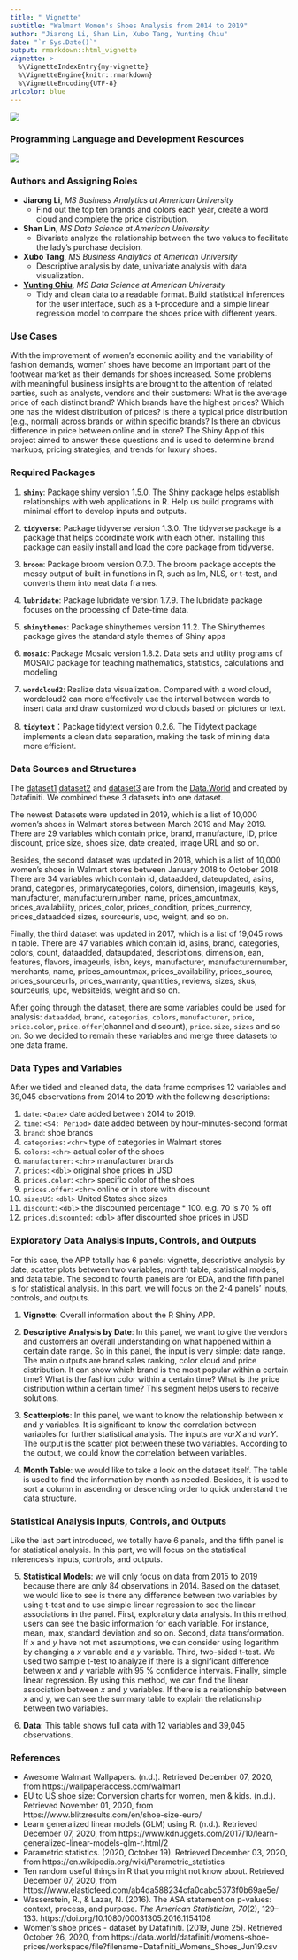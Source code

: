 ```yaml
---
title: " Vignette"
subtitle: "Walmart Women's Shoes Analysis from 2014 to 2019"
author: "Jiarong Li, Shan Lin, Xubo Tang, Yunting Chiu"
date: "`r Sys.Date()`"
output: rmarkdown::html_vignette
vignette: >
  %\VignetteIndexEntry{my-vignette}
  %\VignetteEngine{knitr::rmarkdown}
  %\VignetteEncoding{UTF-8}
urlcolor: blue
---
```

![](../pics/walmart.jpg)

### Programming Language and Development Resources
![](../pics/ricon.png)

### Authors and Assigning Roles
- **Jiarong Li**, *MS Business Analytics at American University*
  + Find out the top ten brands and colors each year, create a word cloud and complete the price distribution.
  
- **Shan Lin**, *MS Data Science at American University*
  + Bivariate analyze the relationship between the two values to facilitate the lady's purchase decision.
  
- **Xubo Tang**, *MS Business Analytics at American University*
  + Descriptive analysis by date, univariate analysis with data visualization.
  
- [**Yunting Chiu**](http://linkedin.com/in/yuntingchiu), *MS Data Science at American University*
  + Tidy and clean data to a readable format. Build statistical inferences for the user interface, such as a t-procedure and a simple linear regression model to compare the shoes price with different years.

### Use Cases
With the improvement of women’s economic ability and the variability of fashion demands, women’ shoes have become an important part of the footwear market as their demands for shoes increased. Some problems with meaningful business insights are brought to the attention of related parties, such as analysts, vendors and their customers: What is the average price of each distinct brand? Which brands have the highest prices? Which one has the widest distribution of prices? Is there a typical price distribution (e.g., normal) across brands or within specific brands? Is there an obvious difference in price between online and in store? The Shiny App of this project aimed to answer these questions and is used to determine brand markups, pricing strategies, and trends for luxury shoes.

### Required Packages
1. **`shiny`**: Package shiny version 1.5.0. The Shiny package helps establish relationships with web applications in R. Help us build programs with minimal effort to develop inputs and outputs.

2. **`tidyverse`**: Package tidyverse version 1.3.0. The tidyverse package is a package that helps coordinate work with each other. Installing this package can easily install and load the core package from tidyverse.

3. **`broom`**: Package broom version 0.7.0. The broom package accepts the messy output of built-in functions in R, such as lm, NLS, or t-test, and converts them into neat data frames.

4. **`lubridate`**: Package lubridate version 1.7.9. The lubridate package focuses on the processing of Date-time data.

5. **`shinythemes`**: Package shinythemes version 1.1.2. The Shinythemes package gives the standard style themes of Shiny apps

6. **`mosaic`**: Package Mosaic version 1.8.2. Data sets and utility programs of MOSAIC package for teaching mathematics, statistics, calculations and modeling

7. **`wordcloud2`**: Realize data visualization. Compared with a word cloud, wordcloud2 can more effectively use the interval between words to insert data and draw customized word clouds based on pictures or text.

8. **`tidytext`**：Package tidytext version 0.2.6. The Tidytext package implements a clean data separation, making the task of mining data more efficient.

### Data Sources and Structures
The [dataset1](https://data.world/datafiniti/womens-shoe-prices/workspace/file?filename=Datafiniti_Womens_Shoes_Jun19.csv) [dataset2](https://data.world/datafiniti/womens-shoe-prices/workspace/file?filename=7003_1.csv) and [dataset3](https://data.world/datafiniti/womens-shoe-prices/workspace/file?filename=Datafiniti_Womens_Shoes.csv) are from the [Data.World](https://data.world/) and created by Datafiniti. We combined these 3 datasets into one dataset.

The newest Datasets were updated in 2019, which is a list of 10,000 women's shoes in Walmart stores between March 2019 and May 2019. There are 29 variables which contain price, brand, manufacture, ID, price discount, price size, shoes size, date created, image URL and so on. 

Besides, the second dataset was updated in 2018, which is a list of 10,000 women's shoes in Walmart stores between January 2018 to October 2018. There are 34 variables which contain id, dataadded, dateupdated, asins, brand, categories, primarycategories, colors, dimension, imageurls, keys, manufacturer, manufacturernumber, name, prices_amountmax, prices_availability, prices_color, prices_condition, prices_currency, prices_dataadded sizes, sourceurls, upc, weight, and so on.

Finally, the third dataset was updated in 2017, which is a list of 19,045 rows in table. There are 47 variables which contain id, asins, brand, categories, colors, count, dataadded, dataupdated, descriptions, dimension, ean, features, flavors, imageurls, isbn, keys, manufacturer, manufacturernumber, merchants, name, prices_amountmax, prices_availability, prices_source, prices_sourceurls, prices_warranty, quantities, reviews, sizes, skus, sourceurls, upc, websiteids, weight and so on.

After going through the dataset, there are some variables could be used for analysis: `dataadded`, `brand`, `categories`, `colors`, `manufacturer`, `price`, `price.color`, `price.offer`(channel and discount), `price.size`, `sizes` and so on. So we decided to remain these variables and merge three datasets to one data frame.

### Data Types and Variables
After we tided and cleaned data, the data frame comprises 12 variables and 39,045 observations from 2014 to 2019 with the following descriptions:

1. `date`: `<Date>` date added between 2014 to 2019.
2. `time`: `<S4: Period>` date added between by hour-minutes-second format
3. `brand`: shoe brands
4. `categories`: `<chr>` type of categories in Walmart stores
5. `colors`: `<chr>` actual color of the shoes
6. `manufacturer`: `<chr>` manufacturer brands
7. `prices`: `<dbl>` original shoe prices in USD
8. `prices.color`: `<chr>` specific color of the shoes
9. `prices.offer`: `<chr>` online or in store with discount
10. `sizesUS`: `<dbl>` United States shoe sizes
11. `discount`: `<dbl>` the discounted percentage * 100. e.g. 70 is 70 % off
12. `prices.discounted`: `<dbl>` after discounted shoe prices in USD

### Exploratory Data Analysis Inputs, Controls, and Outputs
For this case, the APP totally has 6 panels: vignette, descriptive analysis by date, scatter plots between two variables, month table, statistical models, and data table. The second to fourth panels are for EDA, and the fifth panel is for statistical analysis. In this part, we will focus on the 2-4 panels' inputs, controls, and outputs.

1. **Vignette**: Overall information about the R Shiny APP.

2. **Descriptive Analysis by Date**: In this panel, we want to give the vendors and customers an overall understanding on what happened within a certain date range. So in this panel, the input is very simple: date range. The main outputs are brand sales ranking, color cloud and price distribution. It can show which brand is the most popular within a certain time? What is the fashion color within a certain time? What is the price distribution within a certain time? This segment helps users to receive solutions.

3. **Scatterplots**: In this panel, we want to know the relationship between *x* and *y* variables. It is significant to know the correlation between variables for further statistical analysis. The inputs are *varX* and *varY*. The output is the scatter plot between these two variables. According to the output, we could know the correlation between variables.

4. **Month Table**: we would like to take a look on the dataset itself. The table is used to find the information by month as needed. Besides, it is used to sort a column in ascending or descending order to quick understand the data structure.

### Statistical Analysis Inputs, Controls, and Outputs

Like the last part introduced, we totally have 6 panels, and the fifth panel is for statistical analysis. In this part, we will focus on the statistical inferences's inputs, controls, and outputs. 

5. **Statistical Models**: we will only focus on data from 2015 to 2019 because there are only 84 observations in 2014. Based on the dataset, we would like to see is there any difference between two variables by using t-test and to use simple linear regression to see the linear associations in the panel. First, exploratory data analysis. In this method, users can see the basic information for each variable. For instance, mean, max, standard deviation and so on. Second, data transformation. If *x* and *y* have not met assumptions, we can consider using logarithm by changing a *x* variable and a *y* variable. Third, two-sided t-test. We used two sample t-test to analyze if there is a significant difference between *x* and *y* variable with 95 % confidence intervals. Finally, simple linear regression. By using this method, we can find the linear association between *x* and *y* variables. If there is a relationship between x and y, we can see the summary table to explain the relationship between two variables.

6. **Data**: This table shows full data with 12 variables and 39,045 observations.

### References 
- Awesome Walmart Wallpapers. (n.d.). Retrieved December 07, 2020, from https://wallpaperaccess.com/walmart
- EU to US shoe size: Conversion charts for women, men &amp; kids. (n.d.). Retrieved November 01, 2020, from https://www.blitzresults.com/en/shoe-size-euro/
- Learn generalized linear models (GLM) using R. (n.d.). Retrieved December 07, 2020, from https://www.kdnuggets.com/2017/10/learn-generalized-linear-models-glm-r.html/2
- Parametric statistics. (2020, October 19). Retrieved December 03, 2020, from https://en.wikipedia.org/wiki/Parametric_statistics
- Ten random useful things in R that you might not know about. Retrieved December 07, 2020, from https://www.elasticfeed.com/ab4da588234cfa0cabc5373f0b69ae5e/
- Wasserstein, R., & Lazar, N. (2016). The ASA statement on p-values: context, process, and purpose. *The American Statistician, 70*(2), 129–133. https://doi.org/10.1080/00031305.2016.1154108
- Women's shoe prices - dataset by Datafiniti. (2019, June 25). Retrieved October 26, 2020, from https://data.world/datafiniti/womens-shoe-prices/workspace/file?filename=Datafiniti_Womens_Shoes_Jun19.csv
